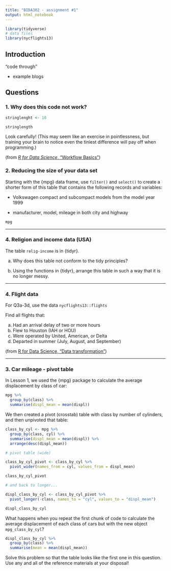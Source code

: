 ```yaml
---
title: "BIDA302 - assignment #1"
output: html_notebook
---
```


```r

library(tidyverse)
# data files
library(nycflights13)

```


## Introduction

"code through"

- example blogs


## Questions


### 1. Why does this code not work?

```r
stringlenght <- 10

stringlength
```


Look carefully! (This may seem like an exercise in pointlessness, but training your brain to notice even the tiniest difference will pay off when programming.)

(from [_R for Data Science_, "Workflow Basics"](https://r4ds.had.co.nz/workflow-basics.html#practice))



### 2. Reducing the size of your data set

Starting with the {mpg} data frame, use `filter()` and `select()` to create a shorter form of this table that contains the following records and variables:

* Volkswagen compact and subcompact models from the model year 1999

* manufacturer, model, mileage in both city and highway 

```r

mpg


```




***

### 4. Religion and income data (USA)

The table `relig-income` is in {tidyr}.

a. Why does this table not conform to the tidy principles?

b. Using the functions in {tidyr}, arrange this table in such a way that it is no longer messy.

***


### 4. Flight data

For Q3a-3d, use the data `nycflights13::flights`

Find all flights that:

a. Had an arrival delay of two or more hours
b. Flew to Houston (IAH or HOU)
c. Were operated by United, American, or Delta
d. Departed in summer (July, August, and September)


(from [R for Data Science, "Data transformation"](https://r4ds.had.co.nz/transform.html))


***

### 3. Car mileage - pivot table

In Lesson 1, we used the {mpg} package to calculate the average displacement by class of car:

```r
mpg %>%                                
  group_by(class) %>%                   
  summarise(displ_mean = mean(displ)) 

```


We then created a pivot (crosstab) table with class by number of cylinders, and then unpivoted that table:

```r
class_by_cyl <- mpg %>%
  group_by(class, cyl) %>%
  summarise(displ_mean = mean(displ)) %>%
  arrange(desc(displ_mean))

# pivot table (wide)

class_by_cyl_pivot <- class_by_cyl %>%
  pivot_wider(names_from = cyl, values_from = displ_mean)

class_by_cyl_pivot

# and back to longer...

displ_class_by_cyl <- class_by_cyl_pivot %>%
  pivot_longer(-class, names_to = "cyl", values_to = "displ_mean")

displ_class_by_cyl

```

What happens when you repeat the first chunk of code to calculate the average displacement of each class of cars but with the new object `mpg_class_by_cyl`?

```r

displ_class_by_cyl %>%
  group_by(class) %>%
  summarise(mean = mean(displ_mean))

```

Solve this problem so that the table looks like the first one in this question. Use any and all of the reference materials at your disposal!

